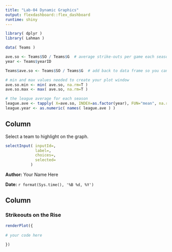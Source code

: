 ```yaml
---
title: "Lab-04 Dynamic Graphics"
output: flexdashboard::flex_dashboard
runtime: shiny
---
```


```r
library( dplyr )
library( Lahman )

data( Teams )

ave.so <- Teams$SO / Teams$G  # average strike-outs per game each season 
year <- Teams$yearID

Teams$ave.so <- Teams$SO / Teams$G  # add back to data frame so you can subset

# min and max values needed to create your plot window 
ave.so.min <- min( ave.so, na.rm=T )
ave.so.max <- max( ave.so, na.rm=T )

# the league average for each season
league.ave <- tapply( X=ave.so, INDEX=as.factor(year), FUN="mean", na.rm=T )
league.year <- as.numeric( names( league.ave ) )
```



Column {.sidebar}
-----------------------------------------------------------------------

Select a team to highlight on the graph.

```r
selectInput( inputId=,
             label=,
             choices=,
             selected=   
           )
```



**Author:** Your Name Here

**Date:**  `r format(Sys.time(), '%B %d, %Y')`




Column
-----------------------------------------------------------------------

### Strikeouts on the Rise

```r
renderPlot({
  
# your code here
  
})
```

